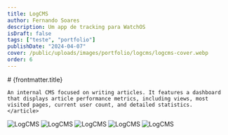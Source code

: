 ```yaml
---
title: LogCMS
author: Fernando Soares
description: Um app de tracking para WatchOS
isDraft: false
tags: ["teste", "portfolio"]
publishDate: "2024-04-07"
cover: /public/uploads/images/portfolio/logcms/logcms-cover.webp
order: 6
---
```


<section class="content-section wrap">
    <article class="content-article">
    # {frontmatter.title}

    An internal CMS focused on writing articles. It features a dashboard that displays article performance metrics, including views, most visited pages, current user count, and detailed statistics.
    </article>
</section>

<section class="wrap-wide">
    <Grid isContainer>
        <Grid sm="12" md="12">
            <img src="/uploads/images/portfolio/logcms/logcms-01.webp" alt="LogCMS" loading="lazy" />
            <img src="/uploads/images/portfolio/logcms/logcms-02.webp" alt="LogCMS" loading="lazy" />
            <img src="/uploads/images/portfolio/logcms/logcms-03.webp" alt="LogCMS" loading="lazy" />
            <img src="/uploads/images/portfolio/logcms/logcms-04.webp" alt="LogCMS" loading="lazy" />
            <img src="/uploads/images/portfolio/logcms/logcms-05.webp" alt="LogCMS" loading="lazy" />
        </Grid>
    </Grid>
</section>